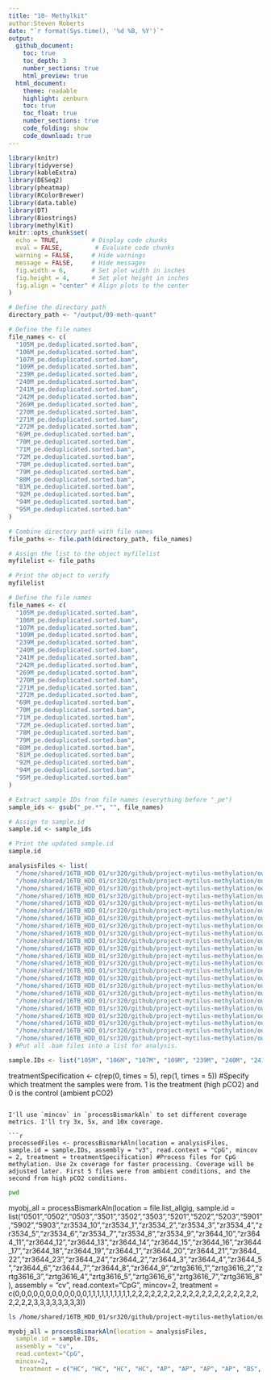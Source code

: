 ```yaml
---
title: "10- Methylkit"
author:Steven Roberts
date: "`r format(Sys.time(), '%d %B, %Y')`" 
output: 
  github_document:
    toc: true
    toc_depth: 3
    number_sections: true
    html_preview: true
  html_document:
    theme: readable
    highlight: zenburn
    toc: true
    toc_float: true
    number_sections: true
    code_folding: show
    code_download: true
---
```


```r
library(knitr)
library(tidyverse)
library(kableExtra)
library(DESeq2)
library(pheatmap)
library(RColorBrewer)
library(data.table)
library(DT)
library(Biostrings)
library(methylKit)
knitr::opts_chunk$set(
  echo = TRUE,         # Display code chunks
  eval = FALSE,         # Evaluate code chunks
  warning = FALSE,     # Hide warnings
  message = FALSE,     # Hide messages
  fig.width = 6,       # Set plot width in inches
  fig.height = 4,      # Set plot height in inches
  fig.align = "center" # Align plots to the center
)
```

```r
# Define the directory path
directory_path <- "/output/09-meth-quant"

# Define the file names
file_names <- c(
  "105M_pe.deduplicated.sorted.bam",
  "106M_pe.deduplicated.sorted.bam",
  "107M_pe.deduplicated.sorted.bam",
  "109M_pe.deduplicated.sorted.bam",
  "239M_pe.deduplicated.sorted.bam",
  "240M_pe.deduplicated.sorted.bam",
  "241M_pe.deduplicated.sorted.bam",
  "242M_pe.deduplicated.sorted.bam",
  "269M_pe.deduplicated.sorted.bam",
  "270M_pe.deduplicated.sorted.bam",
  "271M_pe.deduplicated.sorted.bam",
  "272M_pe.deduplicated.sorted.bam",
  "69M_pe.deduplicated.sorted.bam",
  "70M_pe.deduplicated.sorted.bam",
  "71M_pe.deduplicated.sorted.bam",
  "72M_pe.deduplicated.sorted.bam",
  "78M_pe.deduplicated.sorted.bam",
  "79M_pe.deduplicated.sorted.bam",
  "80M_pe.deduplicated.sorted.bam",
  "81M_pe.deduplicated.sorted.bam",
  "92M_pe.deduplicated.sorted.bam",
  "94M_pe.deduplicated.sorted.bam",
  "95M_pe.deduplicated.sorted.bam"
)

# Combine directory path with file names
file_paths <- file.path(directory_path, file_names)

# Assign the list to the object myfilelist
myfilelist <- file_paths

# Print the object to verify
myfilelist
```
```r
# Define the file names
file_names <- c(
  "105M_pe.deduplicated.sorted.bam",
  "106M_pe.deduplicated.sorted.bam",
  "107M_pe.deduplicated.sorted.bam",
  "109M_pe.deduplicated.sorted.bam",
  "239M_pe.deduplicated.sorted.bam",
  "240M_pe.deduplicated.sorted.bam",
  "241M_pe.deduplicated.sorted.bam",
  "242M_pe.deduplicated.sorted.bam",
  "269M_pe.deduplicated.sorted.bam",
  "270M_pe.deduplicated.sorted.bam",
  "271M_pe.deduplicated.sorted.bam",
  "272M_pe.deduplicated.sorted.bam",
  "69M_pe.deduplicated.sorted.bam",
  "70M_pe.deduplicated.sorted.bam",
  "71M_pe.deduplicated.sorted.bam",
  "72M_pe.deduplicated.sorted.bam",
  "78M_pe.deduplicated.sorted.bam",
  "79M_pe.deduplicated.sorted.bam",
  "80M_pe.deduplicated.sorted.bam",
  "81M_pe.deduplicated.sorted.bam",
  "92M_pe.deduplicated.sorted.bam",
  "94M_pe.deduplicated.sorted.bam",
  "95M_pe.deduplicated.sorted.bam"
)

# Extract sample IDs from file names (everything before "_pe")
sample_ids <- gsub("_pe.*", "", file_names)

# Assign to sample.id
sample.id <- sample_ids

# Print the updated sample.id
sample.id
```

```r
analysisFiles <- list(
  "/home/shared/16TB_HDD_01/sr320/github/project-mytilus-methylation/output/09-meth-quant/105M_pe.deduplicated.sorted.bam",
  "/home/shared/16TB_HDD_01/sr320/github/project-mytilus-methylation/output/09-meth-quant/106M_pe.deduplicated.sorted.bam",
  "/home/shared/16TB_HDD_01/sr320/github/project-mytilus-methylation/output/09-meth-quant/107M_pe.deduplicated.sorted.bam",
  "/home/shared/16TB_HDD_01/sr320/github/project-mytilus-methylation/output/09-meth-quant/109M_pe.deduplicated.sorted.bam",
  "/home/shared/16TB_HDD_01/sr320/github/project-mytilus-methylation/output/09-meth-quant/239M_pe.deduplicated.sorted.bam",
  "/home/shared/16TB_HDD_01/sr320/github/project-mytilus-methylation/output/09-meth-quant/240M_pe.deduplicated.sorted.bam",
  "/home/shared/16TB_HDD_01/sr320/github/project-mytilus-methylation/output/09-meth-quant/241M_pe.deduplicated.sorted.bam",
  "/home/shared/16TB_HDD_01/sr320/github/project-mytilus-methylation/output/09-meth-quant/242M_pe.deduplicated.sorted.bam",
  "/home/shared/16TB_HDD_01/sr320/github/project-mytilus-methylation/output/09-meth-quant/269M_pe.deduplicated.sorted.bam",
  "/home/shared/16TB_HDD_01/sr320/github/project-mytilus-methylation/output/09-meth-quant/270M_pe.deduplicated.sorted.bam",
  "/home/shared/16TB_HDD_01/sr320/github/project-mytilus-methylation/output/09-meth-quant/271M_pe.deduplicated.sorted.bam",
  "/home/shared/16TB_HDD_01/sr320/github/project-mytilus-methylation/output/09-meth-quant/272M_pe.deduplicated.sorted.bam",
  "/home/shared/16TB_HDD_01/sr320/github/project-mytilus-methylation/output/09-meth-quant/69M_pe.deduplicated.sorted.bam",
  "/home/shared/16TB_HDD_01/sr320/github/project-mytilus-methylation/output/09-meth-quant/70M_pe.deduplicated.sorted.bam",
  "/home/shared/16TB_HDD_01/sr320/github/project-mytilus-methylation/output/09-meth-quant/71M_pe.deduplicated.sorted.bam",
  "/home/shared/16TB_HDD_01/sr320/github/project-mytilus-methylation/output/09-meth-quant/72M_pe.deduplicated.sorted.bam",
  "/home/shared/16TB_HDD_01/sr320/github/project-mytilus-methylation/output/09-meth-quant/78M_pe.deduplicated.sorted.bam",
  "/home/shared/16TB_HDD_01/sr320/github/project-mytilus-methylation/output/09-meth-quant/79M_pe.deduplicated.sorted.bam",
  "/home/shared/16TB_HDD_01/sr320/github/project-mytilus-methylation/output/09-meth-quant/80M_pe.deduplicated.sorted.bam",
  "/home/shared/16TB_HDD_01/sr320/github/project-mytilus-methylation/output/09-meth-quant/81M_pe.deduplicated.sorted.bam",
  "/home/shared/16TB_HDD_01/sr320/github/project-mytilus-methylation/output/09-meth-quant/92M_pe.deduplicated.sorted.bam",
  "/home/shared/16TB_HDD_01/sr320/github/project-mytilus-methylation/output/09-meth-quant/94M_pe.deduplicated.sorted.bam",
  "/home/shared/16TB_HDD_01/sr320/github/project-mytilus-methylation/output/09-meth-quant/95M_pe.deduplicated.sorted.bam"
) #Put all .bam files into a list for analysis.
```

```r
sample.IDs <- list("105M", "106M", "107M", "109M", "239M", "240M", "241M", "242M", "269M", "270M", "271M", "272M", "69M", "70M", "71M", "72M", "78M", "79M", "80M", "81M", "92M", "94M", "95M") #Create list of sample IDs
```

treatmentSpecification <- c(rep(0, times = 5), rep(1, times = 5)) #Specify which treatment the samples were from. 1 is the treatment (high pCO2) and 0 is the control (ambient pCO2)
```

I'll use `mincov` in `processBismarkAln` to set different coverage metrics. I'll try 3x, 5x, and 10x coverage.

```r
processedFiles <- processBismarkAln(location = analysisFiles, sample.id = sample.IDs, assembly = "v3", read.context = "CpG", mincov = 2, treatment = treatmentSpecification) #Process files for CpG methylation. Use 2x coverage for faster processing. Coverage will be adjusted later. First 5 files were from ambient conditions, and the second from high pCO2 conditions.
```

```bash
pwd
```


myobj_all = processBismarkAln(location = file.list_allgig,
  sample.id = list("0501","0502","0503","3501","3502","3503","5201","5202","5203","5901","5902","5903","zr3534_10","zr3534_1","zr3534_2","zr3534_3","zr3534_4","zr3534_5","zr3534_6","zr3534_7","zr3534_8","zr3534_9","zr3644_10","zr3644_11","zr3644_12","zr3644_13","zr3644_14","zr3644_15","zr3644_16","zr3644_17","zr3644_18","zr3644_19","zr3644_1","zr3644_20","zr3644_21","zr3644_22","zr3644_23","zr3644_24","zr3644_2","zr3644_3","zr3644_4","zr3644_5","zr3644_6","zr3644_7","zr3644_8","zr3644_9","zrtg3616_1","zrtg3616_2","zrtg3616_3","zrtg3616_4","zrtg3616_5","zrtg3616_6","zrtg3616_7","zrtg3616_8"),
  assembly = "cv",
  read.context="CpG",
  mincov=2,
   treatment = c(0,0,0,0,0,0,0,0,0,0,0,0,1,1,1,1,1,1,1,1,1,1,2,2,2,2,2,2,2,2,2,2,2,2,2,2,2,2,2,2,2,2,2,2,2,2,3,3,3,3,3,3,3,3))

```bash
ls /home/shared/16TB_HDD_01/sr320/github/project-mytilus-methylation/output/09-meth-quant/105M_pe.deduplicated.sorted.bam
```

```r
myobj_all = processBismarkAln(location = analysisFiles,
  sample.id = sample.IDs,
  assembly = "cv",
  read.context="CpG",
  mincov=2,
   treatment = c("HC", "HC", "HC", "HC", "AP", "AP", "AP", "AP", "BS", "BS", "BS", "BS", "EB", "EB", "EB", "EB", "SA", "SA", "SA", "SA", "SC", "SC", "SC"))
```

```r

```

